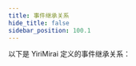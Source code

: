 ```yaml
---
title: 事件继承关系
hide_title: false
sidebar_position: 100.1
---
```


以下是 YiriMirai 定义的事件继承关系：


<SearchTree
  data={data}
  hrefPrefix="https://yiri-mirai-api.vercel.app/models/events.html#mirai.models.events."
/>
